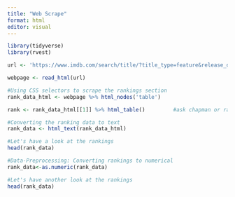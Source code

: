```yaml
---
title: "Web Scrape"
format: html
editor: visual
---
```


```r
library(tidyverse)
library(rvest)
```

```r
url <- 'https://www.imdb.com/search/title/?title_type=feature&release_date=2019-01-01,2019-12-31&count=100'

webpage <- read_html(url)
```

```r
#Using CSS selectors to scrape the rankings section
rank_data_html <- webpage %>% html_nodes('table')

rank <- rank_data_html[[1]] %>% html_table()         #ask chapman or ramler for code to scrape movies?

#Converting the ranking data to text
rank_data <- html_text(rank_data_html)

#Let's have a look at the rankings
head(rank_data)
```

```r
#Data-Preprocessing: Converting rankings to numerical
rank_data<-as.numeric(rank_data)

#Let's have another look at the rankings
head(rank_data)
```
